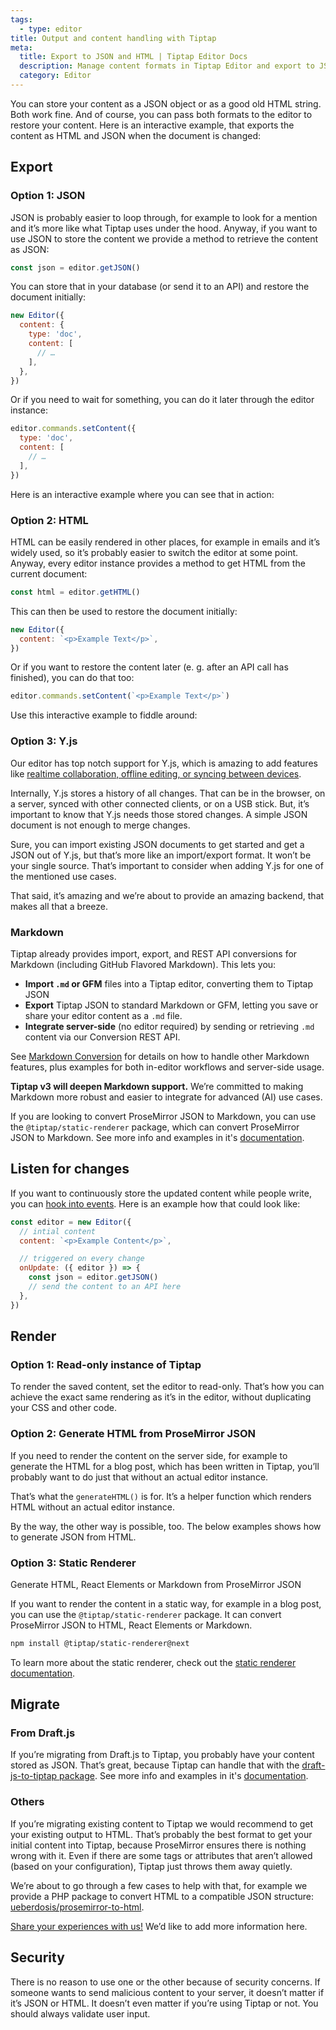 ```yaml
---
tags:
  - type: editor
title: Output and content handling with Tiptap
meta:
  title: Export to JSON and HTML | Tiptap Editor Docs
  description: Manage content formats in Tiptap Editor and export to JSON and HTML, using Y.js for advanced features. More in the docs!
  category: Editor
---
```



You can store your content as a JSON object or as a good old HTML string. Both work fine. And of course, you can pass both formats to the editor to restore your content. Here is an interactive example, that exports the content as HTML and JSON when the document is changed:

## Export

### Option 1: JSON

JSON is probably easier to loop through, for example to look for a mention and it’s more like what Tiptap uses under the hood. Anyway, if you want to use JSON to store the content we provide a method to retrieve the content as JSON:

```js
const json = editor.getJSON()
```

You can store that in your database (or send it to an API) and restore the document initially:

```js
new Editor({
  content: {
    type: 'doc',
    content: [
      // …
    ],
  },
})
```

Or if you need to wait for something, you can do it later through the editor instance:

```js
editor.commands.setContent({
  type: 'doc',
  content: [
    // …
  ],
})
```

Here is an interactive example where you can see that in action:

<CodeDemo path="/guidecontent/exportjson?hideSource=true" />

### Option 2: HTML

HTML can be easily rendered in other places, for example in emails and it’s widely used, so it’s probably easier to switch the editor at some point. Anyway, every editor instance provides a method to get HTML from the current document:

```js
const html = editor.getHTML()
```

This can then be used to restore the document initially:

```js
new Editor({
  content: `<p>Example Text</p>`,
})
```

Or if you want to restore the content later (e. g. after an API call has finished), you can do that too:

```js
editor.commands.setContent(`<p>Example Text</p>`)
```

Use this interactive example to fiddle around:

<CodeDemo path="/guidecontent/exporthtml?hideSource=true" />

### Option 3: Y.js

Our editor has top notch support for Y.js, which is amazing to add features like [realtime collaboration, offline editing, or syncing between devices](/collaboration/getting-started/overview).

Internally, Y.js stores a history of all changes. That can be in the browser, on a server, synced with other connected clients, or on a USB stick. But, it’s important to know that Y.js needs those stored changes. A simple JSON document is not enough to merge changes.

Sure, you can import existing JSON documents to get started and get a JSON out of Y.js, but that’s more like an import/export format. It won’t be your single source. That’s important to consider when adding Y.js for one of the mentioned use cases.

That said, it’s amazing and we’re about to provide an amazing backend, that makes all that a breeze.

### Markdown

Tiptap already provides import, export, and REST API conversions for Markdown (including GitHub Flavored Markdown). This lets you:

- **Import `.md` or GFM** files into a Tiptap editor, converting them to Tiptap JSON
- **Export** Tiptap JSON to standard Markdown or GFM, letting you save or share your editor content as a `.md` file.
- **Integrate server-side** (no editor required) by sending or retrieving `.md` content via our Conversion REST API.

See [Markdown Conversion](/conversion/import-export/markdown) for details on how to handle other Markdown features, plus examples for both in-editor workflows and server-side usage.

**Tiptap v3 will deepen Markdown support.** We’re committed to making Markdown more robust and easier to integrate for advanced (AI) use cases.

If you are looking to convert ProseMirror JSON to Markdown, you can use the `@tiptap/static-renderer` package, which can convert ProseMirror JSON to Markdown. See more info and examples in it's [documentation](/editor/api/utilities/static-renderer).

## Listen for changes

If you want to continuously store the updated content while people write, you can [hook into events](/editor/api/events). Here is an example how that could look like:

```js
const editor = new Editor({
  // intial content
  content: `<p>Example Content</p>`,

  // triggered on every change
  onUpdate: ({ editor }) => {
    const json = editor.getJSON()
    // send the content to an API here
  },
})
```

## Render

### Option 1: Read-only instance of Tiptap

To render the saved content, set the editor to read-only. That’s how you can achieve the exact same rendering as it’s in the editor, without duplicating your CSS and other code.

<CodeDemo path="/GuideContent/ReadOnly?inline=false&hideSource=false" />

### Option 2: Generate HTML from ProseMirror JSON

If you need to render the content on the server side, for example to generate the HTML for a blog post, which has been written in Tiptap, you’ll probably want to do just that without an actual editor instance.

That’s what the `generateHTML()` is for. It’s a helper function which renders HTML without an actual editor instance.

<CodeDemo path="/GuideContent/GenerateHTML?inline=false&hideSource=false" />

By the way, the other way is possible, too. The below examples shows how to generate JSON from HTML.

<CodeDemo path="/GuideContent/GenerateJSON?inline=false&hideSource=false" />

### Option 3: Static Renderer

Generate HTML, React Elements or Markdown from ProseMirror JSON

If you want to render the content in a static way, for example in a blog post, you can use the `@tiptap/static-renderer` package. It can convert ProseMirror JSON to HTML, React Elements or Markdown.

```bash
npm install @tiptap/static-renderer@next
```

To learn more about the static renderer, check out the [static renderer documentation](/editor/api/utilities/static-renderer).

<CodeDemo src="https://deploy-preview-6012--tiptap-embed.netlify.app/preview/examples/staticrendering?inline=false&hideSource=false" />

## Migrate

### From Draft.js

If you’re migrating from Draft.js to Tiptap, you probably have your content stored as JSON. That’s great, because Tiptap can handle that with the [draft-js-to-tiptap package](https://github.com/ueberdosis/draft-js-to-tiptap). See more info and examples in it's [documentation](https://github.com/ueberdosis/draft-js-to-tiptap/blob/main/README.md).

### Others

If you’re migrating existing content to Tiptap we would recommend to get your existing output to HTML. That’s probably the best format to get your initial content into Tiptap, because ProseMirror ensures there is nothing wrong with it. Even if there are some tags or attributes that aren’t allowed (based on your configuration), Tiptap just throws them away quietly.

We’re about to go through a few cases to help with that, for example we provide a PHP package to convert HTML to a compatible JSON structure: [ueberdosis/prosemirror-to-html](https://github.com/ueberdosis/html-to-prosemirror).

[Share your experiences with us!](mailto:humans@tiptap.dev) We’d like to add more information here.

## Security

There is no reason to use one or the other because of security concerns. If someone wants to send malicious content to your server, it doesn’t matter if it’s JSON or HTML. It doesn’t even matter if you’re using Tiptap or not. You should always validate user input.
